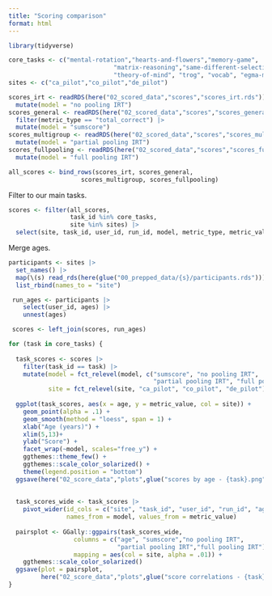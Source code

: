```yaml
---
title: "Scoring comparison"
format: html
---
```



```r
library(tidyverse)

core_tasks <- c("mental-rotation","hearts-and-flowers","memory-game",
                             "matrix-reasoning","same-different-selection",
                             "theory-of-mind", "trog", "vocab", "egma-math")
sites <- c("ca_pilot","co_pilot","de_pilot")

scores_irt <- readRDS(here("02_scored_data","scores","scores_irt.rds")) |>
  mutate(model = "no pooling IRT")
scores_general <- readRDS(here("02_scored_data","scores","scores_general.rds")) |>
  filter(metric_type == "total_correct") |>
  mutate(model = "sumscore")
scores_multigroup <- readRDS(here("02_scored_data","scores","scores_multigroup.rds")) |>
  mutate(model = "partial pooling IRT")
scores_fullpooling <- readRDS(here("02_scored_data","scores","scores_fullpooling.rds")) |>
  mutate(model = "full pooling IRT")
```

```r
all_scores <- bind_rows(scores_irt, scores_general, 
                    scores_multigroup, scores_fullpooling)
```

Filter to our main tasks. 

```r
scores <- filter(all_scores, 
                 task_id %in% core_tasks, 
                 site %in% sites) |>
  select(site, task_id, user_id, run_id, model, metric_type, metric_value)
```


Merge ages. 

```r
participants <- sites |>
  set_names() |>
  map(\(s) read_rds(here(glue("00_prepped_data/{s}/participants.rds")))) |>
  list_rbind(names_to = "site")

 run_ages <- participants |>
    select(user_id, ages) |>
    unnest(ages)

 scores <- left_join(scores, run_ages)
```



```r
for (task in core_tasks) {
  
  task_scores <- scores |>
    filter(task_id == task) |>
    mutate(model = fct_relevel(model, c("sumscore", "no pooling IRT", 
                                        "partial pooling IRT", "full pooling IRT")), 
           site = fct_relevel(site, "ca_pilot", "co_pilot", "de_pilot"))
  
  ggplot(task_scores, aes(x = age, y = metric_value, col = site)) +
    geom_point(alpha = .1) + 
    geom_smooth(method = "loess", span = 1) + 
    xlab("Age (years)") + 
    xlim(5,13)+ 
    ylab("Score") + 
    facet_wrap(~model, scales="free_y") + 
    ggthemes::theme_few() +
    ggthemes::scale_color_solarized() + 
    theme(legend.position = "bottom")
  ggsave(here("02_score_data","plots",glue("scores by age - {task}.png")))
  
  
  task_scores_wide <- task_scores |>
    pivot_wider(id_cols = c("site", "task_id", "user_id", "run_id", "age"), 
                names_from = model, values_from = metric_value) 
  
  pairsplot <- GGally::ggpairs(task_scores_wide,
                  columns = c("age", "sumscore","no pooling IRT", 
                              "partial pooling IRT","full pooling IRT"), aes(col = site), 
                  mapping = aes(col = site, alpha = .01)) + 
    ggthemes::scale_color_solarized()
  ggsave(plot = pairsplot, 
         here("02_score_data","plots",glue("score correlations - {task}.png")))
}
```

